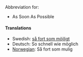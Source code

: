 Abbreviation for:
*As Soon As Possible

====Translations====
*Swedish: [[så fort som möjligt]]
*Deutsch: So schnell wie möglich
*[[Norwegian]]: Så fort som mulig